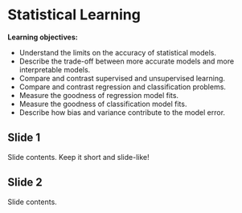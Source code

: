 # Statistical Learning

**Learning objectives:**

- Understand the limits on the accuracy of statistical models.
- Describe the trade-off between more accurate models and more interpretable models.
- Compare and contrast supervised and unsupervised learning.
- Compare and contrast regression and classification problems.
- Measure the goodness of regression model fits.
- Measure the goodness of classification model fits.
- Describe how bias and variance contribute to the model error.




## Slide 1

Slide contents. 
Keep it short and slide-like!

## Slide 2

Slide contents.
